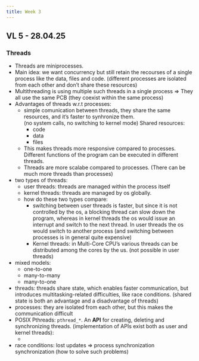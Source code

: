 ```yaml
---
title: Week 3
---
```


## VL 5 - 28.04.25

### Threads 

* Threads are miniprocesses. 
* Main idea: we want concurrency but still retain the recourses of a  single process like the data, files and code. 
  (different processes are isolated from each other and don't share these resources)
* Multithreading is using multiple such threads in a single process $\Rightarrow$ They all use the same
  PCB (they coexist within the same process)
* Advantages of threads w.r.t processes: 
  * simple comunication between threads, they share the same resources, and it's faster to synhronize them.  
   (no system calls, no switching to kernel mode)
    Shared resources:
    * code
    * data
    * files
  * This makes threads more responsive compared to processes. Different functions of the program can be executed in different 
    threads. 
  * Threads are more scalabe compared to processes. (There can be much more threads than processes)
* two types of threads: 
  * user threads: threads are managed within the process itself
  * kernel threads: threads are managed by os globally. 
  * how do these two types compare:
    * switching between user threads is faster, but since it is not controlled by the os, a blocking thread can
      slow down the program, whereas in kernel threads the os would issue an interrupt and switch to the next thread.
      In user threads the os would switch to another process (and switching between processes is in general quite expensive)
    * Kernel threads: in Multi-Core CPU's various threads can be distributed among the cores by the us. (not possible in user threads)
* mixed models:
  * one-to-one
  * many-to-many
  * many-to-one
* threads: threads share state, which enables faster communication, but introduces multitasking-related difficulties, 
  like race conditions. (shared state is both an advantage and a disadvantage of threads)
* processes: they are isolated from each other, but this makes the communication difficult
* POSIX Pthreads: `pthread_*`. An **API** for creating, deleting and synchronizing threads. (implementation of APIs exist both as user and kernel threads): 
  * 
* race conditions: lost updates $\Rightarrow$ process synchronization synchronization (how to solve such problems)

 
 
 